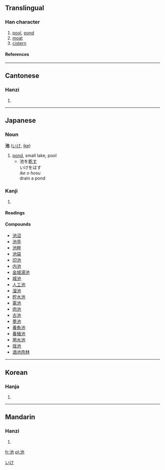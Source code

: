 ==Translingual==
===Han character===
{{Han char|rn=85|rad=水|as=03|sn=6|four=3411<sub>2</sub>|canj=水心木 (EPD)}}
# [[pool]], [[pond]]
# [[moat]]
# [[cistern]]
====References====
{{Han ref|kx=0606.050|dkj=17141|dj=1000.010|hdz=31555.030|uh=6C60|ud=27744|bh=A6C0|bd=42688}}

----
==Cantonese==
===Hanzi===
{{yue-hanzi|jyut=|y=chi4}}
# {{defn|Cantonese}}

----
==Japanese==
===Noun===
'''池''' ([[いけ]], [[ike]])
# [[pond]], small lake, pool
#*池を[[乾す]]<br>いけをほす<br>''ike o hosu''<br>drain a pond

===Kanji===
{{ja-kanji|grade=|rs=水03}}
# {{defn|Japanese}} 
====Readings====
{{ja-readings|on=[[ち]] ([[chi]]), [[た]] ([[ta]])|kun=[[いけ]] ([[ike]])}}
====Compounds====
*[[池沼]]
*[[池亭]]
*[[池畔]]
*[[池袋]]
*[[印池]]
*[[内池]]
*[[金城湯池]]
*[[城池]]
*[[人工池]]
*[[溜池]]
*[[貯水池]]
*[[電池]]
*[[肉池]]
*[[古池]]
*[[墨池]]
*[[養魚池]]
*[[養殖池]]
*[[用水池]]
*[[瑶池]]
*[[酒池肉林]]



[[Category:Japanese nouns|いけ]]
----
==Korean==
===Hanja===
{{ko-hanja|hangeul=[[지]], [[타]]|eumhun=|rv=ji, ta|mr=chi, t'a|y=ci, tha}}
# {{defn|Korean}}

----
==Mandarin==
===Hanzi===
{{cmn-hanzi|pin=[[chí]] (chi2)|wg=ch'ih<sup>2</sup>}}
# {{defn|Mandarin}}

[[fr:池]]
[[pl:池]]